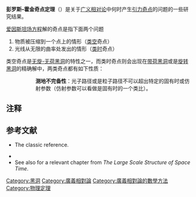 '''彭罗斯–霍金奇点定理'''（{{lang-en|Penrose–Hawking singularity theorems}}）是关于[[广义相对论|广义相对论]]中何时产生[[引力奇点|引力奇点]]的问题的一些研究结果。

[[爱因斯坦场方程|爱因斯坦场方程]]解的奇点是指下面两个问题
# 物质被压缩到一个点上的情形（[[类空|类空]]奇点）
# 光线从无限的曲率处发出的情形（[[类时|类时]]奇点）
类空奇点是[[无旋-无荷黑洞|无旋-无荷黑洞]]的特性之一，而类时奇点则会出现在[[带荷黑洞|带荷黑洞]]或是[[旋转黑洞|旋转黑洞]]的精确解中，两类奇点都有如下性质：
:: '''测地不完备性'''：光子路径或是粒子路径不可以超出特定的固有时或仿射参数（仿射参数可以看做是固有时的一个类比）。

== 注释 ==
{{Reflist}}

== 参考文献 ==
* {{Cite book|author = Hawking, Stephen|author2 = Ellis, G. F. R.|last-author-amp = yes|title = The Large Scale Structure of Space-Time|url = https://archive.org/details/largescalestruct0000hawk|location = Cambridge|publisher = Cambridge University Press|date = 1973|isbn = 0-521-09906-4}} The classic reference.
* {{Cite arXiv|author = Natário, J.|title = Relativity and Singularities - A Short Introduction for Mathematicians|date = 2006|version = v1|eprint = math/0603190}}
* See also {{ArXiv|hep-th/9409195}} for a relevant chapter from ''The Large Scale Structure of Space Time''.

{{Roger Penrose}}

[[Category:黑洞|Category:黑洞]]
[[Category:廣義相對論|Category:廣義相對論]]
[[Category:廣義相對論的數學方法|Category:廣義相對論的數學方法]]
[[Category:物理定理|Category:物理定理]]